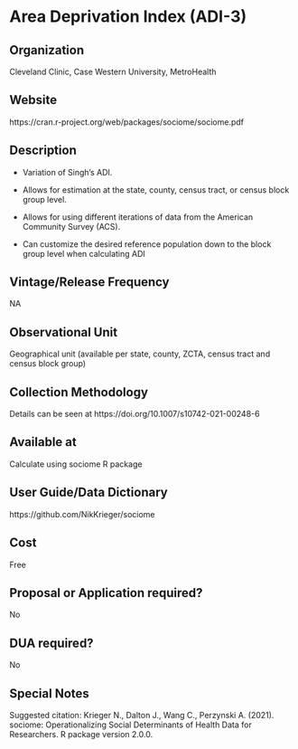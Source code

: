 \mainmatter

<!-- Generated by generateRmd.R; do not edit by hand  -->

# Area Deprivation Index (ADI-3)

## Organization
Cleveland Clinic, Case Western University, MetroHealth

## Website
https://cran.r-project.org/web/packages/sociome/sociome.pdf

## Description
* Variation of Singh’s ADI.
* Allows for estimation at the state, county, census tract, or census block group level.
* Allows for using different iterations of data from the American Community Survey (ACS).
* Can customize the desired reference population down to the block group level when calculating ADI

## Vintage/Release Frequency
NA

## Observational Unit
Geographical unit (available per state, county, ZCTA, census tract and census block group)

## Collection Methodology
Details can be seen at https://doi.org/10.1007/s10742-021-00248-6

## Available at
Calculate using sociome R package

## User Guide/Data Dictionary
https://github.com/NikKrieger/sociome

## Cost
Free

## Proposal or Application required?
No

## DUA required?
No

## Special Notes
Suggested citation: Krieger N., Dalton J., Wang C., Perzynski A. (2021).  sociome: Operationalizing Social Determinants of Health Data for Researchers. R package version 2.0.0.

